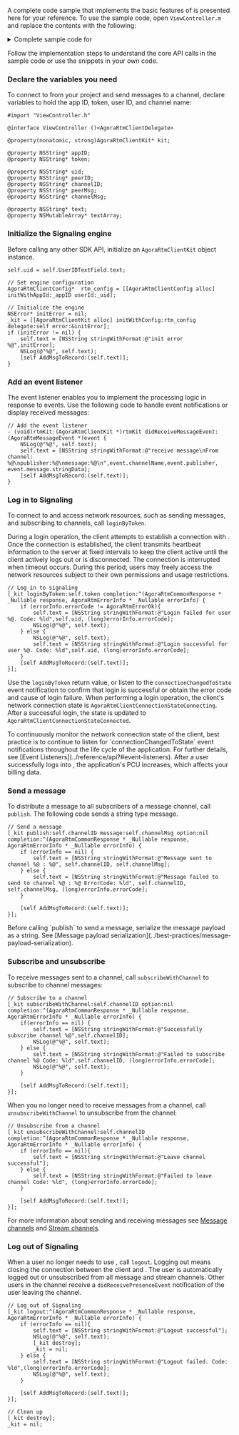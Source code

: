 <PlatformWrapper platform="ios, macos">


A complete code sample that implements the basic features of <Vpd k="NAME" /> is presented here for your reference. To use the sample code, open `ViewController.m` and replace the contents with  the following:

<details>
<summary>Complete sample code for <Vpd k="PRODUCT" /></summary>

<CodeBlock language="objc" showLineNumbers>
{`#import "ViewController.h"

@interface ViewController ()<AgoraRtmClientDelegate>

@property(nonatomic, strong) AgoraRtmClientKit* kit;

@property NSString* appID;
@property NSString* token;

@property NSString* uid;
@property NSString* peerID;
@property NSString* channelID;
@property NSString* peerMsg;
@property NSString* channelMsg;

@property NSString* text;
@property NSMutableArray* textArray;

- (void)AddMsgToRecord:(NSString*)text;

@end

@implementation ViewController

- (void)viewDidLoad {
    [super viewDidLoad];
    // Enter your App ID
    self.appID = @"your_appid";
    self.MsgTextView.textColor = UIColor.blueColor;
    self.textArray = [[NSMutableArray alloc]init];
}

- (void)rtmKit:(AgoraRtmClientKit *)rtmKit didReceiveMessageEvent:(AgoraRtmMessageEvent *)event {
    NSLog(@"%@", self.text);
    self.text = [NSString stringWithFormat:@"receive message\\nFrom channel: %@\\npublisher:%@\\nmessage:%@\\n", event.channelName, event.publisher, event.message.stringData];
    [self AddMsgToRecord:(self.text)];
}

// Add message to the UI TextView
- (void)AddMsgToRecord:(NSString*)text {
    [self.textArray addObject:(self.text)];
    self.MsgTextView.text = [self.textArray componentsJoinedByString:(@"\\n")];
}

- (IBAction)Login:(id)sender {
    self.uid = self.UserIDTextField.text;
    // Enter your token
    self.token = @"your_token";

    AgoraRtmClientConfig* rtm_config = [[AgoraRtmClientConfig alloc] initWithAppId:_appID userId:_uid];

    NSError* initError = nil;
    _kit = [[AgoraRtmClientKit alloc] initWithConfig:rtm_config delegate:self error:&initError];
    if (initError != nil) {
        self.text = [NSString stringWithFormat:@"init error %@",initError];
        NSLog(@"%@", self.text);
        [self AddMsgToRecord:(self.text)];
    }
    // Log in to the RTM server
    [_kit loginByToken:self.token completion:^(AgoraRtmCommonResponse * _Nullable response, AgoraRtmErrorInfo * _Nullable errorInfo) {
        if (errorInfo.errorCode != AgoraRtmErrorOk) {
            self.text = [NSString stringWithFormat:@"Login failed for user %@. Code: %ld", self.uid, (long)errorInfo.errorCode];
            NSLog(@"%@", self.text);
        } else {
            self.text = [NSString stringWithFormat:@"Login successful for user %@. Code: %ld", self.uid, (long)errorInfo.errorCode];
            NSLog(@"%@", self.text);
        }
        [self AddMsgToRecord:(self.text)];
    }];
}

- (IBAction)Logout:(id)sender {
    if (_kit != nil) {
        // Log out from the RTM server
        [_kit logout:^(AgoraRtmCommonResponse * _Nullable response, AgoraRtmErrorInfo * _Nullable errorInfo) {
            if (errorInfo == nil) {
                self.text = [NSString stringWithFormat:@"Logout successful"];
                NSLog(@"%@", self.text);
                [_kit destroy];
                _kit = nil;
            } else {
                self.text = [NSString stringWithFormat:@"Logout failed. Code: %ld", (long)errorInfo.errorCode];
                NSLog(@"%@", self.text);
            }

            [self AddMsgToRecord:(self.text)];
        }];
    }
}

- (IBAction)SubscribeChannel:(id)sender {
    self.channelID = self.ChannelIDTextField.text;
    if (_kit != nil) {
        // Subscribe to a channel
        [_kit subscribeWithChannel:self.channelID option:nil completion:^(AgoraRtmCommonResponse * _Nullable response, AgoraRtmErrorInfo * _Nullable errorInfo) {
            if (errorInfo == nil) {
                self.text = [NSString stringWithFormat:@"Successfully subscribed to channel %@", self.channelID];
                NSLog(@"%@", self.text);
            } else {
                self.text = [NSString stringWithFormat:@"Failed to subscribe to channel %@. Code: %ld", self.channelID, (long)errorInfo.errorCode];
                NSLog(@"%@", self.text);
            }

            [self AddMsgToRecord:(self.text)];
        }];
    }
}

- (IBAction)UnsubscribeChannel:(id)sender {
    if (_kit == nil) return;
    // Unsubscribe from a channel
    [_kit unsubscribeWithChannel:self.channelID completion:^(AgoraRtmCommonResponse * _Nullable response, AgoraRtmErrorInfo * _Nullable errorInfo) {
        if (errorInfo == nil) {
            self.text = [NSString stringWithFormat:@"Successfully unsubscribed from channel"];
        } else {
            self.text = [NSString stringWithFormat:@"Failed to unsubscribe from channel. Code: %ld", (long)errorInfo.errorCode];
        }

        [self AddMsgToRecord:(self.text)];
    }];
}

- (IBAction)SendMessageToMessageChannel:(id)sender {
    self.channelID = self.ChannelIDTextField.text;
    self.channelMsg = self.GroupMsgTextField.text;
    // Publish a message
    [_kit publish:self.channelID message:self.channelMsg option:nil completion:^(AgoraRtmCommonResponse * _Nullable response, AgoraRtmErrorInfo * _Nullable errorInfo) {
        if (errorInfo == nil) {
            self.text = [NSString stringWithFormat:@"Message sent to channel %@ : %@", self.channelID, self.channelMsg];
        } else {
            self.text = [NSString stringWithFormat:@"Message failed to send to channel %@ : %@. ErrorCode: %ld", self.channelID, self.channelMsg, (long)errorInfo.errorCode];
        }

        [self AddMsgToRecord:(self.text)];
    }];
}

@end`}
</CodeBlock>
</details>

Follow the implementation steps to understand the core API calls in the sample code or use the snippets in your own code.
 

### Declare the variables you need

To connect to <Vg k="SIG" /> from your project and send messages to a channel, declare variables to hold the app ID, token, user ID, and channel name:

```objc
#import "ViewController.h"

@interface ViewController ()<AgoraRtmClientDelegate>

@property(nonatomic, strong)AgoraRtmClientKit* kit;

@property NSString* appID;
@property NSString* token;

@property NSString* uid;
@property NSString* peerID;
@property NSString* channelID;
@property NSString* peerMsg;
@property NSString* channelMsg;

@property NSString* text;
@property NSMutableArray* textArray;
```

### Initialize the Signaling engine

Before calling any other <Vg k="SIG" /> SDK API, initialize an `AgoraRtmClientKit` object instance.

```objc
self.uid = self.UserIDTextField.text;

// Set engine configuration
AgoraRtmClientConfig*  rtm_config = [[AgoraRtmClientConfig alloc] initWithAppId:_appID userId:_uid];

// Initialize the engine
NSError* initError = nil;
_kit = [[AgoraRtmClientKit alloc] initWithConfig:rtm_config delegate:self error:&initError];
if (initError != nil) {
    self.text = [NSString stringWithFormat:@"init error %@",initError];
    NSLog(@"%@", self.text);
    [self AddMsgToRecord:(self.text)];
}
```

### Add an event listener

The event listener enables you to implement the processing logic in response to <Vg k="SIG" /> events. Use the following code to handle event notifications or display received messages:

```objc
// Add the event listener
- (void)rtmKit:(AgoraRtmClientKit *)rtmKit didReceiveMessageEvent:(AgoraRtmMessageEvent *)event {
    NSLog(@"%@", self.text);
    self.text = [NSString stringWithFormat:@"receive message\nFrom channel: %@\npublisher:%@\nmessage:%@\n",event.channelName,event.publisher, event.message.stringData];
    [self AddMsgToRecord:(self.text)];
}
```

### Log in to Signaling

To connect to <Vg k="SIG" /> and access <Vg k="SIG" /> network resources, such as sending messages, and subscribing to channels, call `loginByToken`.

During a login operation, the client attempts to establish a connection with <Vg k="SIG" />. Once the connection is established, the client transmits heartbeat information to the <Vg k="SIG" /> server at fixed intervals to keep the client active until the client actively logs out or is disconnected. The connection is interrupted when timeout occurs. During this period, users may freely access the <Vg k="SIG" /> network resources subject to their own permissions and usage restrictions.

```objc
// Log in to signaling
[_kit loginByToken:self.token completion:^(AgoraRtmCommonResponse * _Nullable response, AgoraRtmErrorInfo * _Nullable errorInfo) {
    if (errorInfo.errorCode != AgoraRtmErrorOk){
        self.text = [NSString stringWithFormat:@"Login failed for user %@. Code: %ld",self.uid, (long)errorInfo.errorCode];
        NSLog(@"%@", self.text);
    } else {
        NSLog(@"%@", self.text);
        self.text = [NSString stringWithFormat:@"Login successful for user %@. Code: %ld",self.uid, (long)errorInfo.errorCode];
    }
    [self AddMsgToRecord:(self.text)];
}];
```

Use the `loginByToken` return value, or listen to the `connectionChangedToState` event notification to confirm that login is successful or obtain the error code and cause of login failure. When performing a login operation, the client's network connection state is `AgoraRtmClientConnectionStateConnecting`. After a successful login, the state is updated to `AgoraRtmClientConnectionStateConnected`. 

<Admonition title="Best practice">
To continuously monitor the network connection state of the client, best practice is to continue to listen for `connectionChangedToState` event notifications throughout the life cycle of the application. For further details, see [Event Listeners](../reference/api?#event-listeners).
</Admonition>

<Admonition type="caution">
After a user successfully logs into <Vg k="SIG"/>, the application's PCU increases, which affects your billing data.
</Admonition>

### Send a message

To distribute a message to all subscribers of a message channel, call `publish`. The following code sends a string type message.

```objc
// Send a message
[_kit publish:self.channelID message:self.channelMsg option:nil completion:^(AgoraRtmCommonResponse * _Nullable response, AgoraRtmErrorInfo * _Nullable errorInfo) {
    if (errorInfo == nil) {
        self.text = [NSString stringWithFormat:@"Message sent to channel %@ : %@", self.channelID, self.channelMsg];
    } else {
        self.text = [NSString stringWithFormat:@"Message failed to send to channel %@ : %@ ErrorCode: %ld", self.channelID, self.channelMsg, (long)errorInfo.errorCode];
    }

    [self AddMsgToRecord:(self.text)];
}];
```

<Admonition type="info">
Before calling `publish` to send a message, serialize the message payload as a string. See [Message payload serialization](../best-practices/message-payload-serialization).
</Admonition>

### Subscribe and unsubscribe

To receive messages sent to a channel, call `subscribeWithChannel` to subscribe to channel messages:

```objc
// Subscribe to a channel
[_kit subscribeWithChannel:self.channelID option:nil completion:^(AgoraRtmCommonResponse * _Nullable response, AgoraRtmErrorInfo * _Nullable errorInfo) {
    if(errorInfo == nil) {
        self.text = [NSString stringWithFormat:@"Successfully subscribe channel %@",self.channelID];
        NSLog(@"%@", self.text);
    } else {
        self.text = [NSString stringWithFormat:@"Failed to subscribe channel %@ Code: %ld",self.channelID, (long)errorInfo.errorCode];
        NSLog(@"%@", self.text);
    }

    [self AddMsgToRecord:(self.text)];
}];
```

When you no longer need to receive messages from a channel, call `unsubscribeWithChannel` to unsubscribe from the channel:

```objc
// Unsubscribe from a channel
[_kit unsubscribeWithChannel:self.channelID completion:^(AgoraRtmCommonResponse * _Nullable response, AgoraRtmErrorInfo * _Nullable errorInfo) {
    if (errorInfo == nil){
        self.text = [NSString stringWithFormat:@"Leave channel successful"];
    } else {
        self.text = [NSString stringWithFormat:@"Failed to leave channel Code: %ld", (long)errorInfo.errorCode];
    }

    [self AddMsgToRecord:(self.text)];
}];
```

For more information about sending and receiving messages see [Message channels](../core-functionality/message-channel) and [Stream channels](../core-functionality/stream-channel).

### Log out of Signaling

When a user no longer needs to use <Vg k="SIG" />, call `logout`. Logging out means closing the connection between the client and <Vg k="SIG" />. The user is automatically logged out or unsubscribed from all message and stream channels. Other users in the channel receive a `didReceivePresenceEvent` notification of the user leaving the channel.

```objc
// Log out of Signaling
[_kit logout:^(AgoraRtmCommonResponse * _Nullable response, AgoraRtmErrorInfo * _Nullable errorInfo) {
    if (errorInfo == nil){
        self.text = [NSString stringWithFormat:@"Logout successful"];
        NSLog(@"%@", self.text);
        [_kit destroy];
        _kit = nil;
    } else {
        self.text = [NSString stringWithFormat:@"Logout failed. Code: %ld",(long)errorInfo.errorCode];
        NSLog(@"%@", self.text);
    }

    [self AddMsgToRecord:(self.text)];
}];

// Clean up
[_kit destroy];
_kit = nil;
```

</PlatformWrapper>
